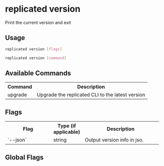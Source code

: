 
# replicated version

Print the current version and exit

## Usage

```bash
replicated version [flags]
```
```bash
replicated version [command]
```

## Available Commands

<table>
  <tr>
    <th>Command</th>
    <th>Description</th>
  </tr>
  <tr>
    <td>upgrade</td>
    <td>Upgrade the replicated CLI to the latest version</td>
  </tr>
</table>

## Flags

<table>
  <tr>
    <th width="30%">Flag</th>
    <th width="20%">Type (if applicable)</th>
    <th width="50%">Description</th>
  </tr>
  <tr>
    <td>`--json`</td>
    <td>string</td>
    <td>Output version info in jso.</td>
  </tr>
</table>

## Global Flags

<GlobalFlags/>